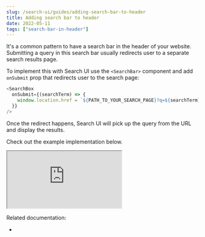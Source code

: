 ```yaml
---
slug: /search-ui/guides/adding-search-bar-to-header
title: Adding search bar to header
date: 2022-05-11
tags: ["search-bar-in-header"]
---
```


It's a common pattern to have a search bar in the header of your website.
Submitting a query in this search bar usually redirects user to a separate search results page.

To implement this with Search UI use the `<SearchBar>` component and add `onSubmit` prop that redirects user to the search page:

```js
<SearchBox
  onSubmit={(searchTerm) => {
    window.location.href = `${PATH_TO_YOUR_SEARCH_PAGE}?q=${searchTerm}`;
  }}
/>
```

Once the redirect happens, Search UI will pick up the query from the URL and display the results.

Check out the example implementation below.

<iframe
  src="https://codesandbox.io/embed/github/elastic/search-ui/tree/main/examples/sandbox?autoresize=1&fontsize=12&initialpath=%2Fsearch-bar-in-header&module=%2Fsrc%2Fpages%2Fsearch-bar-in-header%2Findex.js&theme=light&view=preview&hidedevtools=1"
  style={{
    width: "100%",
    height: "800px",
    overflow: "hidden"
  }}
  highlights="218,219,220"
  title="Search UI"
  allow="accelerometer; ambient-light-sensor; camera; encrypted-media; geolocation; gyroscope; hid; microphone; midi; payment; usb; vr; xr-spatial-tracking"
  sandbox="allow-forms allow-modals allow-popups allow-presentation allow-same-origin allow-scripts"
></iframe>

Related documentation:

- <DocLink slug="/search-ui/api/react/components/search-box" text="SearchBox component" />
